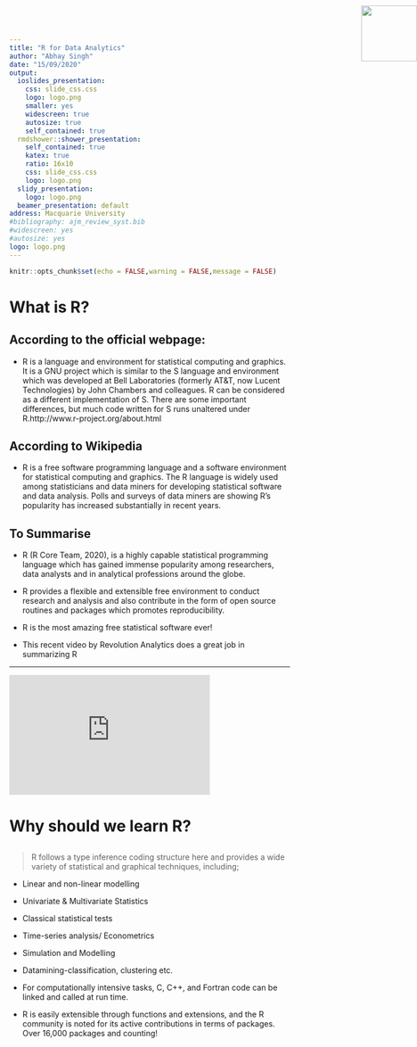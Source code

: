 ```yaml
---
title: "R for Data Analytics"
author: "Abhay Singh"
date: "15/09/2020"
output:
  ioslides_presentation:
    css: slide_css.css
    logo: logo.png
    smaller: yes
    widescreen: true
    autosize: true
    self_contained: true
  rmdshower::shower_presentation:
    self_contained: true
    katex: true
    ratio: 16x10
    css: slide_css.css
    logo: logo.png
  slidy_presentation:
    logo: logo.png
  beamer_presentation: default
address: Macquarie University
#bibliography: ajm_review_syst.bib
#widescreen: yes
#autosize: yes
logo: logo.png
---
```


```r
knitr::opts_chunk$set(echo = FALSE,warning = FALSE,message = FALSE)
```
<img src="logo2.gif" height="100" width="100" style="position:absolute;top:10px;right:0px;" />


<style>
div.footnotes {
  position: absolute;
  bottom: 0;
  margin-bottom: 10px;
  width: 80%;
  font-size: 0.6em;
}
</style>

<script src="https://ajax.googleapis.com/ajax/libs/jquery/3.1.1/jquery.min.js"></script>

<script>
  $(document).ready(function() {
    $('slide:not(.backdrop):not(.title-slide)').append('<div class=\"footnotes\">');

    $('footnote').each(function(index) {
      var text  = $(this).html();
      var fnNum = (index+1).toString().sup();
      $(this).html(text + fnNum);

      var footnote   = fnNum + ': ' + $(this).attr('content') + '<br/>';
      var oldContent = $(this).parents('slide').children('div.footnotes').html();
      var newContent = oldContent + footnote;
      $(this).parents('slide').children('div.footnotes').html(newContent);
    });
  });
</script>



# What is R?

## According to the official webpage:

- R is a language and environment for statistical computing and graphics. It is a GNU project which is similar to the S language and environment which was developed at Bell Laboratories (formerly AT&T, now Lucent Technologies) by John Chambers and colleagues. R can be considered as a different implementation of S. There are some important differences, but much code written for S runs unaltered under R.http://www.r-project.org/about.html

## According to Wikipedia

- R is a free software programming language and a software environment for statistical computing and graphics. The R language is widely used among statisticians and data miners for developing statistical software and data analysis. Polls and surveys of data miners are showing R's popularity has increased substantially in recent years.



## To Summarise

- R (R Core Team, 2020), is a highly capable statistical programming language which has gained immense popularity among researchers, data analysts and in analytical professions around the globe.

- R provides a flexible and extensible free environment to conduct research and analysis and also contribute in the form of open source routines and packages which promotes reproducibility.

- R is the most amazing free statistical software ever!

- This recent video by Revolution Analytics does a great job in summarizing R 

****** 

<iframe width="360" height="215" src="https://www.youtube.com/embed/XcBLEVknqvY" frameborder="0" allow="accelerometer; autoplay; encrypted-media; gyroscope; picture-in-picture" allowfullscreen></iframe>


# Why should we learn R?

## 

> R follows a type inference coding structure <footnote content="Type inference refers to the automatic deduction of the type of an expression in a programming language.">here</footnote>
 and provides a wide variety of statistical and graphical techniques, including; 

- Linear and non-linear modelling

- Univariate & Multivariate Statistics

- Classical statistical tests

- Time-series analysis/ Econometrics

- Simulation and Modelling

- Datamining-classification, clustering etc.

- For computationally intensive tasks, C, C++, and Fortran code can be linked and called at run time. 

- R is easily extensible through functions and extensions, and the R community is noted for its active contributions in terms of packages. Over 16,000  packages and counting!



